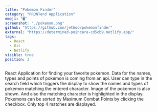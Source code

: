 ```yaml
---
title: "Pokemon Finder"
category: "FRONTend Application"
emoji: "🖥"
screenshot: "./pokemon.png"
github: "https://github.com/jethoo/pokemonfinder"
external: "https://determined-poincare-cd5cb9.netlify.app/"
tags:
  - React
  - Git
  - Netlify
visible: true
position: 2
---
```


React Application for finding your favorite pokemon. Data for the names, types and points of pokemon is coming from an api. User can type in the search field which triggers the display to show the names and types of pokemon matching the entered character. Image of the pokemon is also shown. And also the matching character is highlighted in the display. 
Pokemons can be sorted by Maximum Combat Points by clicking the checkbox. Only top 4 matches are displayed. 
